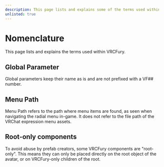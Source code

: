 ```yaml
---
description: This page lists and explains some of the terms used within VRCFury.
unlisted: true
---
```


# Nomenclature
This page lists and explains the terms used within VRCFury.

## Global Parameter
Global parameters keep their name as is and are not prefixed with a VF## number.

## Menu Path
Menu Path refers to the path where menu items are found, as seen when navigating the radial menu in-game. It does not refer to the file path of the VRChat expression menu assets.

## Root-only components
To avoid abuse by prefab creators, some VRCFury components are "root-only". This means they can only be placed directly on the root object of the avatar, or on VRCFury-only children of the root.
